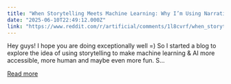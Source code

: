 ```yaml
---
title: "When Storytelling Meets Machine Learning: Why I’m Using Narrative to Explain AI Concepts"
date: "2025-06-10T22:49:12.000Z"
link: "https://www.reddit.com/r/artificial/comments/1l8cvrf/when_storytelling_meets_machine_learning_why_im/"
---
```


Hey guys! I hope you are doing exceptionally well =) So I started a blog to explore the idea of using storytelling to make machine learning & AI more accessible, more human and maybe even more fun.
 S...

[Read more](https://www.reddit.com/r/artificial/comments/1l8cvrf/when_storytelling_meets_machine_learning_why_im/)
